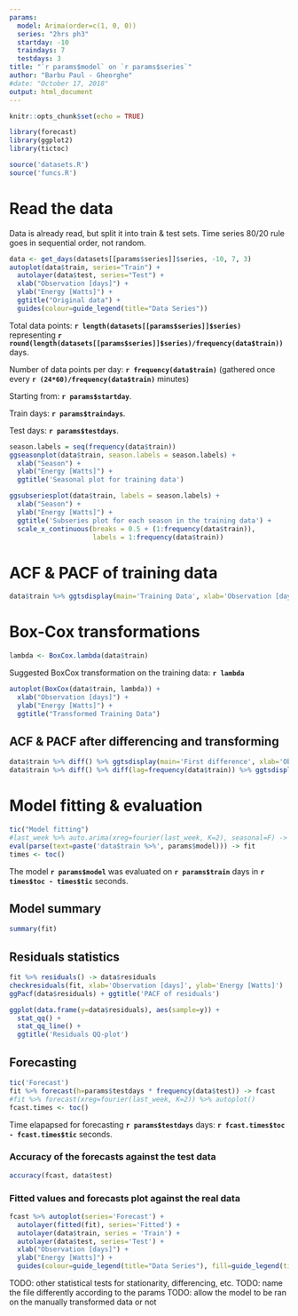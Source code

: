 ```yaml
---
params:
  model: Arima(order=c(1, 0, 0))
  series: "2hrs ph3"
  startday: -10
  traindays: 7
  testdays: 3
title: "`r params$model` on `r params$series`"
author: "Barbu Paul - Gheorghe"
#date: "October 17, 2018"
output: html_document
---
```


```r
knitr::opts_chunk$set(echo = TRUE)
```

```r
library(forecast)
library(ggplot2)
library(tictoc)

source('datasets.R')
source('funcs.R')
```

# Read the data
Data is already read, but split it into train & test sets.
Time series 80/20 rule goes in sequential order, not random.

```r
data <- get_days(datasets[[params$series]]$series, -10, 7, 3)
autoplot(data$train, series="Train") +
  autolayer(data$test, series="Test") +
  xlab("Observation [days]") +
  ylab("Energy [Watts]") +
  ggtitle("Original data") + 
  guides(colour=guide_legend(title="Data Series"))
```

Total data points: **`r length(datasets[[params$series]]$series)`** representing **`r round(length(datasets[[params$series]]$series)/frequency(data$train))`** days.

Number of data points per day: **`r frequency(data$train)`** (gathered once every **`r (24*60)/frequency(data$train)`** minutes)

Starting from: **`r params$startday`**.

Train days: **`r params$traindays`**.

Test days: **`r params$testdays`**.

```r
season.labels = seq(frequency(data$train))
ggseasonplot(data$train, season.labels = season.labels) +
  xlab("Season") +
  ylab("Energy [Watts]") +
  ggtitle('Seasonal plot for training data')

ggsubseriesplot(data$train, labels = season.labels) +
  xlab("Season") +
  ylab("Energy [Watts]") +
  ggtitle('Subseries plot for each season in the training data') +
  scale_x_continuous(breaks = 0.5 + (1:frequency(data$train)),
                     labels = 1:frequency(data$train))
```

# ACF & PACF of training data

```r
data$train %>% ggtsdisplay(main='Training Data', xlab='Observation [days]', ylab='Energy [Watts]')
```

# Box-Cox transformations

```r
lambda <- BoxCox.lambda(data$train)
```
Suggested BoxCox transformation on the training data: **`r lambda`**

```r
autoplot(BoxCox(data$train, lambda)) +
  xlab("Observation [days]") +
  ylab("Energy [Watts]") +
  ggtitle("Transformed Training Data")
```

## ACF & PACF after differencing and transforming

```r
data$train %>% diff() %>% ggtsdisplay(main='First difference', xlab='Observation [days]', ylab='Energy Change [Watts]')
data$train %>% diff() %>% diff(lag=frequency(data$train)) %>% ggtsdisplay(main='Second difference', xlab='Observation [days]', ylab='Energy Acceleration [Watts]')
```

# Model fitting & evaluation

```r
tic("Model fitting")
#last_week %>% auto.arima(xreg=fourier(last_week, K=2), seasonal=F) -> fit
eval(parse(text=paste('data$train %>%', params$model))) -> fit
times <- toc()
```

The model **`r params$model`** was evaluated on **`r params$train`** days in **`r times$toc - times$tic`** seconds.

## Model summary

```r
summary(fit)
```

## Residuals statistics

```r
fit %>% residuals() -> data$residuals
checkresiduals(fit, xlab='Observation [days]', ylab='Energy [Watts]') 
ggPacf(data$residuals) + ggtitle('PACF of residuals')
```

```r
ggplot(data.frame(y=data$residuals), aes(sample=y)) +
  stat_qq() +
  stat_qq_line() +
  ggtitle('Residuals QQ-plot')
```

## Forecasting
```r
tic('Forecast')
fit %>% forecast(h=params$testdays * frequency(data$test)) -> fcast
#fit %>% forecast(xreg=fourier(last_week, K=2)) %>% autoplot()
fcast.times <- toc()
```

Time elapapsed for forecasting **`r params$testdays`** days: **`r fcast.times$toc - fcast.times$tic`** seconds.

### Accuracy of the forecasts against the test data
```r
accuracy(fcast, data$test)
```

### Fitted values and forecasts plot against the real data
```r
fcast %>% autoplot(series='Forecast') +
  autolayer(fitted(fit), series='Fitted') + 
  autolayer(data$train, series = 'Train') +
  autolayer(data$test, series='Test') +
  xlab("Observation [days]") +
  ylab("Energy [Watts]") +
  guides(colour=guide_legend(title="Data Series"), fill=guide_legend(title="Prediction Interval"))
```


TODO: other statistical tests for stationarity, differencing, etc.
TODO: name the file differently according to the params
TODO: allow the model to be ran on the manually transformed data or not